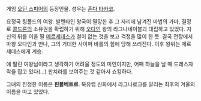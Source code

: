 게임 [[오딘 스피어]]의 등장인물. 성우는 [[혼다 타카코]].

요정국 링폴드의 여왕. 발렌타인 왕국이 멸망한 후 그 자리에 남겨진 마법의 가마, 결정로 [[콜드론]]의 소유권을 확립하기 위해 [[오다인]] 왕의 라그나네이블과 대립하고 있었다. 자신의 뒤를 이을 딸 [[메르세데스]]가 철이 없는 것을 보고 걱정을 많이 한 듯. 결국 전장에서 마왕 오다인과 만나, 그의 거대한 사이퍼 바롤의 힘에 당해 쓰러진다. 이후 왕위는 메르세데스에게 계승.

애 딸린 여왕님이라고 생각하기 어려울 정도의 미인이지만, 어째 하늘을 날 때 드레스자락을 잡고 있다(...) 판치라를 보여주는 것 같아서 쇼킹하다.

그녀의 진정한 이름은 '''핀블베트르'''. 북유럽 신화에서 라그나로크를 알리는 최후의 겨울의 이름을 따고 있었다.
